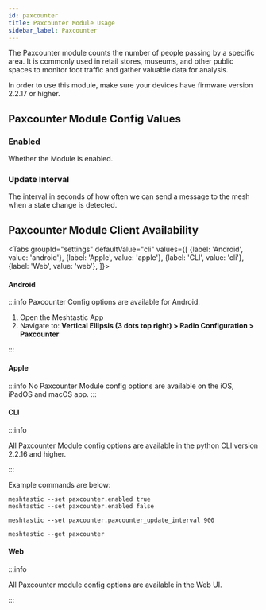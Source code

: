 ```yaml
---
id: paxcounter
title: Paxcounter Module Usage
sidebar_label: Paxcounter
---
```



The Paxcounter module counts the number of people passing by a specific area. It is commonly used in retail stores, museums, and other public spaces to monitor foot traffic and gather valuable data for analysis.

In order to use this module, make sure your devices have firmware version 2.2.17 or higher.

## Paxcounter Module Config Values

### Enabled

Whether the Module is enabled.

### Update Interval 

The interval in seconds of how often we can send a message to the mesh when a state change is detected.

## Paxcounter Module Client Availability

<Tabs
groupId="settings"
defaultValue="cli"
values={[
{label: 'Android', value: 'android'},
{label: 'Apple', value: 'apple'},
{label: 'CLI', value: 'cli'},
{label: 'Web', value: 'web'},
]}>
<TabItem value="android">

#### Android

:::info
Paxcounter Config options are available for Android.

1. Open the Meshtastic App
2. Navigate to: **Vertical Ellipsis (3 dots top right) > Radio Configuration > Paxcounter**

:::

</TabItem>
<TabItem value="apple">

#### Apple

:::info
No Paxcounter Module config options are available on the iOS, iPadOS and macOS app.
:::

</TabItem>
<TabItem value="cli">

#### CLI

:::info

All Paxcounter Module config options are available in the python CLI version 2.2.16 and higher.

:::

Example commands are below:

```shell title="Enable/Disable the Paxcounter Module"
meshtastic --set paxcounter.enabled true
meshtastic --set paxcounter.enabled false
```

```shell title="Set the Minimum Broadcast Interval to 900 seconds"
meshtastic --set paxcounter.paxcounter_update_interval 900
```

```shell title="Get the Paxcounter Module Configuration"
meshtastic --get paxcounter
```
</TabItem>
<TabItem value="web">

#### Web

:::info

All Paxcounter module config options are available in the Web UI.

:::
</TabItem>
</Tabs>